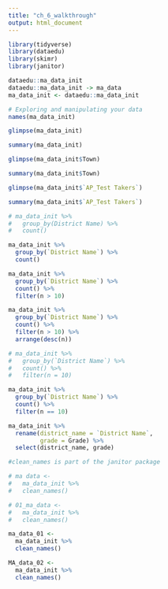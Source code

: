 ```yaml
---
title: "ch_6_walkthrough"
output: html_document
---
```


```r
library(tidyverse)
library(dataedu)
library(skimr)
library(janitor)

dataedu::ma_data_init
dataedu::ma_data_init -> ma_data
ma_data_init <- dataedu::ma_data_init
```

```r
# Exploring and manipulating your data
names(ma_data_init)

glimpse(ma_data_init)

summary(ma_data_init)

glimpse(ma_data_init$Town)

summary(ma_data_init$Town)

glimpse(ma_data_init$`AP_Test Takers`)

summary(ma_data_init$`AP_Test Takers`)

```
```r
# ma_data_init %>% 
#   group_by(District Name) %>% 
#   count()

ma_data_init %>% 
  group_by(`District Name`) %>% 
  count()

ma_data_init %>% 
  group_by(`District Name`) %>% 
  count() %>% 
  filter(n > 10)

ma_data_init %>% 
  group_by(`District Name`) %>% 
  count() %>% 
  filter(n > 10) %>% 
  arrange(desc(n))

# ma_data_init %>% 
#   group_by(`District Name`) %>% 
#   count() %>% 
#   filter(n = 10)

ma_data_init %>% 
  group_by(`District Name`) %>% 
  count() %>% 
  filter(n == 10)

ma_data_init %>% 
  rename(district_name = `District Name`,
         grade = Grade) %>% 
  select(district_name, grade)

```

```r
#clean_names is part of the janitor package

# ma data <-
#   ma_data_init %>% 
#   clean_names()

# 01_ma_data <-
#   ma_data_init %>% 
#   clean_names()

ma_data_01 <-
  ma_data_init %>% 
  clean_names()

MA_data_02 <-
  ma_data_init %>% 
  clean_names()

```

